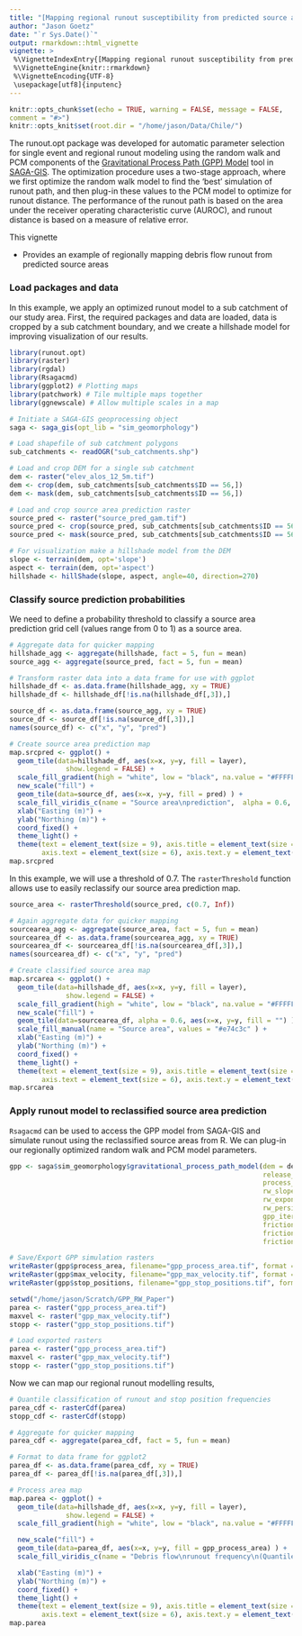 ```yaml
---
title: "[Mapping regional runout susceptibility from predicted source areas"
author: "Jason Goetz"
date: "`r Sys.Date()`"
output: rmarkdown::html_vignette
vignette: >
 %\VignetteIndexEntry{[Mapping regional runout susceptibility from predicted source areas}
 %\VignetteEngine{knitr::rmarkdown}
 %\VignetteEncoding{UTF-8}
 \usepackage[utf8]{inputenc}
---
```


```r
knitr::opts_chunk$set(echo = TRUE, warning = FALSE, message = FALSE,
comment = "#>")
knitr::opts_knit$set(root.dir = "/home/jason/Data/Chile/")
```

The runout.opt package was developed for automatic parameter selection for
single event and regional runout modeling using the random walk and PCM components of the [Gravitational 
Process Path (GPP) Model](https://gmd.copernicus.org/articles/10/3309/2017/) tool in [SAGA-GIS](http://www.saga-gis.org). The optimization procedure uses a two-stage approach,
where we first optimize the random walk model to find the 'best' simulation of runout path,
and then plug-in these values to the PCM model to optimize for runout distance. The performance
of the runout path is based on the area under the receiver operating characteristic curve (AUROC),
and runout distance is based on a measure of relative error.

This vignette

* Provides an example of regionally mapping debris flow runout from predicted source areas


### Load packages and data

In this example, we apply an optimized runout model to a sub catchment of our
study area. First, the required packages and data are loaded, data is cropped by a
sub catchment boundary, and we create a hillshade model for improving visualization
of our results.

```r
library(runout.opt)
library(raster)
library(rgdal)
library(Rsagacmd)
library(ggplot2) # Plotting maps
library(patchwork) # Tile multiple maps together
library(ggnewscale) # Allow multiple scales in a map

# Initiate a SAGA-GIS geoprocessing object
saga <- saga_gis(opt_lib = "sim_geomorphology")

# Load shapefile of sub catchment polygons
sub_catchments <- readOGR("sub_catchments.shp")

# Load and crop DEM for a single sub catchment
dem <- raster("elev_alos_12_5m.tif")
dem <- crop(dem, sub_catchments[sub_catchments$ID == 56,])
dem <- mask(dem, sub_catchments[sub_catchments$ID == 56,])

# Load and crop source area prediction raster
source_pred <- raster("source_pred_gam.tif")
source_pred <- crop(source_pred, sub_catchments[sub_catchments$ID == 56,])
source_pred <- mask(source_pred, sub_catchments[sub_catchments$ID == 56,])

# For visualization make a hillshade model from the DEM
slope <- terrain(dem, opt='slope')
aspect <- terrain(dem, opt='aspect')
hillshade <- hillShade(slope, aspect, angle=40, direction=270)
```

### Classify source prediction probabilities

We need to define a probability threshold to classify a source area prediction
grid cell (values range from 0 to 1) as a source area.

```r
# Aggregate data for quicker mapping
hillshade_agg <- aggregate(hillshade, fact = 5, fun = mean)
source_agg <- aggregate(source_pred, fact = 5, fun = mean)

# Transform raster data into a data frame for use with ggplot
hillshade_df <- as.data.frame(hillshade_agg, xy = TRUE)
hillshade_df <- hillshade_df[!is.na(hillshade_df[,3]),]

source_df <- as.data.frame(source_agg, xy = TRUE)
source_df <- source_df[!is.na(source_df[,3]),]
names(source_df) <- c("x", "y", "pred")

# Create source area prediction map
map.srcpred <- ggplot() +
  geom_tile(data=hillshade_df, aes(x=x, y=y, fill = layer),
              show.legend = FALSE) +
  scale_fill_gradient(high = "white", low = "black", na.value = "#FFFFFF") +
  new_scale("fill") +
  geom_tile(data=source_df, aes(x=x, y=y, fill = pred) ) +
  scale_fill_viridis_c(name = "Source area\nprediction",  alpha = 0.6, direction = -1) +
  xlab("Easting (m)") +
  ylab("Northing (m)") +
  coord_fixed() +
  theme_light() +
  theme(text = element_text(size = 9), axis.title = element_text(size = 9),
        axis.text = element_text(size = 6), axis.text.y = element_text(angle = 90))
map.srcpred
```

In this example, we will use a threshold of 0.7. The `rasterThreshold` function
allows use to easily reclassify our source area prediction map.

```r
source_area <- rasterThreshold(source_pred, c(0.7, Inf))

# Again aggregate data for quicker mapping
sourcearea_agg <- aggregate(source_area, fact = 5, fun = mean)
sourcearea_df <- as.data.frame(sourcearea_agg, xy = TRUE)
sourcearea_df <- sourcearea_df[!is.na(sourcearea_df[,3]),]
names(sourcearea_df) <- c("x", "y", "pred")

# Create classified source area map
map.srcarea <- ggplot() +
  geom_tile(data=hillshade_df, aes(x=x, y=y, fill = layer),
              show.legend = FALSE) +
  scale_fill_gradient(high = "white", low = "black", na.value = "#FFFFFF") +
  new_scale("fill") +
  geom_tile(data=sourcearea_df, alpha = 0.6, aes(x=x, y=y, fill = "") ) +
  scale_fill_manual(name = "Source area", values = "#e74c3c" ) +
  xlab("Easting (m)") +
  ylab("Northing (m)") +
  coord_fixed() +
  theme_light() +
  theme(text = element_text(size = 9), axis.title = element_text(size = 9),
        axis.text = element_text(size = 6), axis.text.y = element_text(angle = 90))
map.srcarea
```

### Apply runout model to reclassified source area prediction

`Rsagacmd` can be used to access the GPP model from SAGA-GIS and simulate runout using the
reclassified source areas from R. We can plug-in our regionally optimized random walk and 
PCM model parameters.

```r
gpp <- saga$sim_geomorphology$gravitational_process_path_model(dem = dem, 
                                                               release_areas = source_area,
                                                               process_path_model = 1,
                                                               rw_slope_thres = 40,
                                                               rw_exponent = 3,
                                                               rw_persistence = 1.9,
                                                               gpp_iterations = 1000,
                                                               friction_model = 5,
                                                               friction_mu = 0.11,
                                                               friction_mass_to_drag = 40)

# Save/Export GPP simulation rasters
writeRaster(gpp$process_area, filename="gpp_process_area.tif", format = "GTiff")
writeRaster(gpp$max_velocity, filename="gpp_max_velocity.tif", format = "GTiff")
writeRaster(gpp$stop_positions, filename="gpp_stop_positions.tif", format = "GTiff")
```

```r
setwd("/home/jason/Scratch/GPP_RW_Paper")
parea <- raster("gpp_process_area.tif")
maxvel <- raster("gpp_max_velocity.tif")
stopp <- raster("gpp_stop_positions.tif")
```

```r
# Load exported rasters
parea <- raster("gpp_process_area.tif")
maxvel <- raster("gpp_max_velocity.tif")
stopp <- raster("gpp_stop_positions.tif")
```

Now we can map our regional runout modelling results,

```r
# Quantile classification of runout and stop position frequencies
parea_cdf <- rasterCdf(parea)
stopp_cdf <- rasterCdf(stopp)

# Aggregate for quicker mapping
parea_cdf <- aggregate(parea_cdf, fact = 5, fun = mean)

# Format to data frame for ggplot2
parea_df <- as.data.frame(parea_cdf, xy = TRUE)
parea_df <- parea_df[!is.na(parea_df[,3]),]

# Process area map
map.parea <- ggplot() +
  geom_tile(data=hillshade_df, aes(x=x, y=y, fill = layer),
              show.legend = FALSE) +
  scale_fill_gradient(high = "white", low = "black", na.value = "#FFFFFF") +

  new_scale("fill") +
  geom_tile(data=parea_df, aes(x=x, y=y, fill = gpp_process_area) ) +
  scale_fill_viridis_c(name = "Debris flow\nrunout frequency\n(Quantiles)",  alpha = 0.6, direction = -1) +

  xlab("Easting (m)") +
  ylab("Northing (m)") +
  coord_fixed() +
  theme_light() +
  theme(text = element_text(size = 9), axis.title = element_text(size = 9),
        axis.text = element_text(size = 6), axis.text.y = element_text(angle = 90))
map.parea
```
